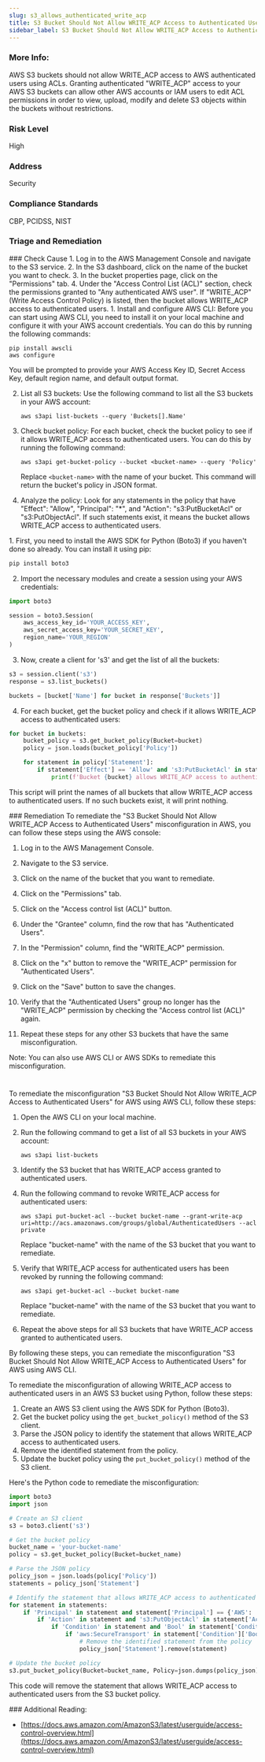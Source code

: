 ```yaml
---
slug: s3_allows_authenticated_write_acp
title: S3 Bucket Should Not Allow WRITE_ACP Access to Authenticated Users
sidebar_label: S3 Bucket Should Not Allow WRITE_ACP Access to Authenticated Users
---
```


### More Info:

AWS S3 buckets should not allow WRITE_ACP access to AWS authenticated users using ACLs. Granting authenticated "WRITE_ACP" access to your AWS S3 buckets can allow other AWS accounts or IAM users to edit ACL permissions in order to view, upload, modify and delete S3 objects within the buckets without restrictions.

### Risk Level

High

### Address

Security

### Compliance Standards

CBP, PCIDSS, NIST


### Triage and Remediation
<Tabs>

<Tab title='Cause'>
### Check Cause
<AccordionGroup>
<Accordion title='Using Console' defaultOpen='true'>
1. Log in to the AWS Management Console and navigate to the S3 service.
2. In the S3 dashboard, click on the name of the bucket you want to check.
3. In the bucket properties page, click on the "Permissions" tab.
4. Under the "Access Control List (ACL)" section, check the permissions granted to "Any authenticated AWS user". If "WRITE_ACP" (Write Access Control Policy) is listed, then the bucket allows WRITE_ACP access to authenticated users.
</Accordion>

<Accordion title='Using CLI'>
1. Install and configure AWS CLI: Before you can start using AWS CLI, you need to install it on your local machine and configure it with your AWS account credentials. You can do this by running the following commands:

   ```
   pip install awscli
   aws configure
   ```

   You will be prompted to provide your AWS Access Key ID, Secret Access Key, default region name, and default output format.

2. List all S3 buckets: Use the following command to list all the S3 buckets in your AWS account:

   ```
   aws s3api list-buckets --query 'Buckets[].Name'
   ```

3. Check bucket policy: For each bucket, check the bucket policy to see if it allows WRITE_ACP access to authenticated users. You can do this by running the following command:

   ```
   aws s3api get-bucket-policy --bucket <bucket-name> --query 'Policy'
   ```

   Replace `<bucket-name>` with the name of your bucket. This command will return the bucket's policy in JSON format.

4. Analyze the policy: Look for any statements in the policy that have "Effect": "Allow", "Principal": "*", and "Action": "s3:PutBucketAcl" or "s3:PutObjectAcl". If such statements exist, it means the bucket allows WRITE_ACP access to authenticated users.
</Accordion>

<Accordion title='Using Python'>
1. First, you need to install the AWS SDK for Python (Boto3) if you haven't done so already. You can install it using pip:

```python
pip install boto3
```

2. Import the necessary modules and create a session using your AWS credentials:

```python
import boto3

session = boto3.Session(
    aws_access_key_id='YOUR_ACCESS_KEY',
    aws_secret_access_key='YOUR_SECRET_KEY',
    region_name='YOUR_REGION'
)
```

3. Now, create a client for 's3' and get the list of all the buckets:

```python
s3 = session.client('s3')
response = s3.list_buckets()

buckets = [bucket['Name'] for bucket in response['Buckets']]
```

4. For each bucket, get the bucket policy and check if it allows WRITE_ACP access to authenticated users:

```python
for bucket in buckets:
    bucket_policy = s3.get_bucket_policy(Bucket=bucket)
    policy = json.loads(bucket_policy['Policy'])

    for statement in policy['Statement']:
        if statement['Effect'] == 'Allow' and 's3:PutBucketAcl' in statement['Action'] and 'AuthenticatedUsers' in statement['Principal']:
            print(f'Bucket {bucket} allows WRITE_ACP access to authenticated users.')
```

This script will print the names of all buckets that allow WRITE_ACP access to authenticated users. If no such buckets exist, it will print nothing.
</Accordion>

</AccordionGroup>
</Tab>

<Tab title='Remediation'>
### Remediation

<AccordionGroup>
<Accordion title='Using Console' defaultOpen='true'>
To remediate the "S3 Bucket Should Not Allow WRITE_ACP Access to Authenticated Users" misconfiguration in AWS, you can follow these steps using the AWS console:

1. Log in to the AWS Management Console.

2. Navigate to the S3 service.

3. Click on the name of the bucket that you want to remediate.

4. Click on the "Permissions" tab.

5. Click on the "Access control list (ACL)" button.

6. Under the "Grantee" column, find the row that has "Authenticated Users".

7. In the "Permission" column, find the "WRITE_ACP" permission.

8. Click on the "x" button to remove the "WRITE_ACP" permission for "Authenticated Users".

9. Click on the "Save" button to save the changes.

10. Verify that the "Authenticated Users" group no longer has the "WRITE_ACP" permission by checking the "Access control list (ACL)" again.

11. Repeat these steps for any other S3 buckets that have the same misconfiguration.

Note: You can also use AWS CLI or AWS SDKs to remediate this misconfiguration.

#
</Accordion>

<Accordion title='Using CLI'>
To remediate the misconfiguration "S3 Bucket Should Not Allow WRITE_ACP Access to Authenticated Users" for AWS using AWS CLI, follow these steps:

1. Open the AWS CLI on your local machine.

2. Run the following command to get a list of all S3 buckets in your AWS account:

   ```
   aws s3api list-buckets
   ```

3. Identify the S3 bucket that has WRITE_ACP access granted to authenticated users.

4. Run the following command to revoke WRITE_ACP access for authenticated users:

   ```
   aws s3api put-bucket-acl --bucket bucket-name --grant-write-acp uri=http://acs.amazonaws.com/groups/global/AuthenticatedUsers --acl private
   ```

   Replace "bucket-name" with the name of the S3 bucket that you want to remediate.

5. Verify that WRITE_ACP access for authenticated users has been revoked by running the following command:

   ```
   aws s3api get-bucket-acl --bucket bucket-name
   ```

   Replace "bucket-name" with the name of the S3 bucket that you want to remediate.

6. Repeat the above steps for all S3 buckets that have WRITE_ACP access granted to authenticated users.

By following these steps, you can remediate the misconfiguration "S3 Bucket Should Not Allow WRITE_ACP Access to Authenticated Users" for AWS using AWS CLI.
</Accordion>

<Accordion title='Using Python'>
To remediate the misconfiguration of allowing WRITE_ACP access to authenticated users in an AWS S3 bucket using Python, follow these steps:

1. Create an AWS S3 client using the AWS SDK for Python (Boto3).
2. Get the bucket policy using the `get_bucket_policy()` method of the S3 client.
3. Parse the JSON policy to identify the statement that allows WRITE_ACP access to authenticated users.
4. Remove the identified statement from the policy.
5. Update the bucket policy using the `put_bucket_policy()` method of the S3 client.

Here's the Python code to remediate the misconfiguration:

```python
import boto3
import json

# Create an S3 client
s3 = boto3.client('s3')

# Get the bucket policy
bucket_name = 'your-bucket-name'
policy = s3.get_bucket_policy(Bucket=bucket_name)

# Parse the JSON policy
policy_json = json.loads(policy['Policy'])
statements = policy_json['Statement']

# Identify the statement that allows WRITE_ACP access to authenticated users
for statement in statements:
    if 'Principal' in statement and statement['Principal'] == {'AWS': '*'}:
        if 'Action' in statement and 's3:PutObjectAcl' in statement['Action']:
            if 'Condition' in statement and 'Bool' in statement['Condition']:
                if 'aws:SecureTransport' in statement['Condition']['Bool'] and statement['Condition']['Bool']['aws:SecureTransport'] == 'false':
                    # Remove the identified statement from the policy
                    policy_json['Statement'].remove(statement)

# Update the bucket policy
s3.put_bucket_policy(Bucket=bucket_name, Policy=json.dumps(policy_json))
```

This code will remove the statement that allows WRITE_ACP access to authenticated users from the S3 bucket policy.
</Accordion>

</AccordionGroup>
</Tab>
</Tabs>
### Additional Reading:

- [https://docs.aws.amazon.com/AmazonS3/latest/userguide/access-control-overview.html](https://docs.aws.amazon.com/AmazonS3/latest/userguide/access-control-overview.html) 

